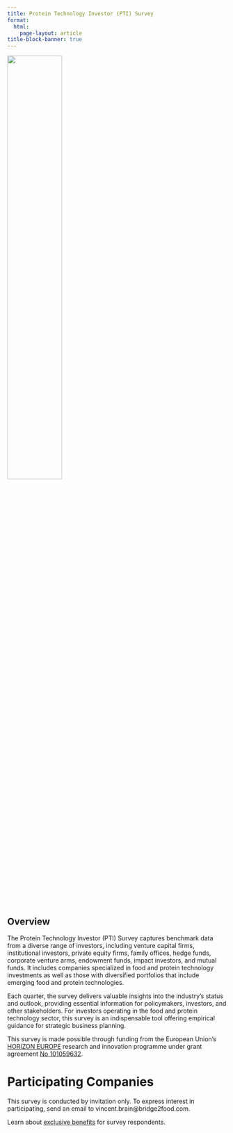 ```yaml
---
title: Protein Technology Investor (PTI) Survey
format: 
  html:
    page-layout: article
title-block-banner: true
---
```


:::{.column-body}
![](/assets/images/logos/EN_Co-fundedbytheEU_RGB_POS.png){width=50% fig-align="center"}
:::

::: {.hidden}
# Overview 
:::

The Protein Technology Investor (PTI) Survey captures benchmark data from a diverse range of investors, including venture capital firms, institutional investors, private equity firms, family offices, hedge funds, corporate venture arms, endowment funds, impact investors, and mutual funds. It includes companies specialized in food and protein technology investments as well as those with diversified portfolios that include emerging food and protein technologies. 

Each quarter, the survey delivers valuable insights into the industry’s status and outlook, providing essential information for policymakers, investors, and other stakeholders. For investors operating in the food and protein technology sector, this survey is an indispensable tool offering empirical guidance for strategic business planning.

This survey is made possible through funding from the European Union's [HORIZON EUROPE](https://research-and-innovation.ec.europa.eu/funding/funding-opportunities/funding-programmes-and-open-calls/horizon-europe_en) research and innovation programme under grant agreement [No 101059632](https://ec.europa.eu/info/funding-tenders/opportunities/portal/screen/opportunities/projects-details/43108390/101059632/HORIZON).

# Participating Companies

This survey is conducted by invitation only. To express interest in participating, send an email to vincent.brain@bridge2food.com.

Learn about [exclusive benefits](/surveys/#participating-companies) for survey respondents.


